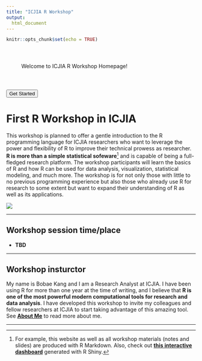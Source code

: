 ```yaml
---
title: "ICJIA R Workshop"
output:
  html_document
---
```

<!-- fontawesome CDN -->
<link href="https://maxcdn.bootstrapcdn.com/font-awesome/4.7.0/css/font-awesome.min.css" rel="stylesheet">

<style>
body {
  padding-bottom: 100px;
}
</style>

```r
knitr::opts_chunk$set(echo = TRUE)
```

<div id="welcome">
<p style="padding: 40px;">Welcome to ICJIA R Workshop Homepage!<p>
<a href="modules.html">
<button type="button" id="welcome-button">Get Started</button>
</a>
</div>

# First R Workshop in ICJIA

<div class="row">
<div class="col-sm-8 col-xs-12">
This workshop is planned to offer a gentle introduction to the R programming language for ICJIA researchers who want to leverage the power and flexibility of R to improve their technical prowess as researcher. **R is more than a simple statistical sofeware**[^1] and is capable of being a full-fledged research platform. The workshop participants will learn the basics of R and how R can be used for data analysis, visualization, statistical modeling, and much more. The workshop is for not only those with little to no previous programming experience but also those who already use R for research to some extent but want to expand their understanding of R as well as its applications.
</div>
<div class="col-sm-4 col-xs-6 offset-xs-3">
  <img src="https://www.r-project.org/logo/Rlogo.png">
</div>
</div>

***

## Workshop session time/place
* **TBD**

***

## Workshop insturctor
My name is Bobae Kang and I am a Research Analyst at ICJIA. I have been using R for more than one year at the time of writing, and I believe that **R is one of the most powerful modern computational tools for research and data analysis**. I have developed this workshop to invite my colleagues and fellow researchers at ICJIA to start taking advantage of this amazing tool. See [**About Me**](about.html#about-me) to read more about me.

[^1]: For example, this website as well as all workshop materials (notes and slides) are produced with R Markdown. Also, check out [**this interactive dashboard**](https://bobaekang.shinyapps.io/crime_data_profile_demo/) generated with R Shiny.

***
